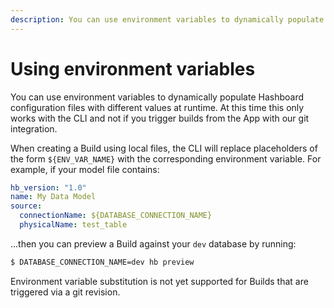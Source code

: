 ```yaml
---
description: You can use environment variables to dynamically populate Hashboard configuration files with different values at runtime.
---
```


# Using environment variables

You can use environment variables to dynamically populate Hashboard configuration files with different values at runtime. At this time this only works with the CLI and not if you trigger builds from the App with our git integration.

When creating a Build using local files, the CLI will replace placeholders of the form `${ENV_VAR_NAME}` with the corresponding environment variable. For example, if your model file contains:

```yaml
hb_version: "1.0"
name: My Data Model
source:
  connectionName: ${DATABASE_CONNECTION_NAME}
  physicalName: test_table
```

...then you can preview a Build against your `dev` database by running:

```bash
$ DATABASE_CONNECTION_NAME=dev hb preview
```

Environment variable substitution is not yet supported for Builds that are triggered via a git revision.

